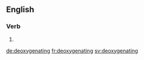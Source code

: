 
==English==

===Verb===
{{head|en|present participle}}

# {{present participle of|deoxygenate|lang=en|nocat=1}}

[[de:deoxygenating]]
[[fr:deoxygenating]]
[[sv:deoxygenating]]